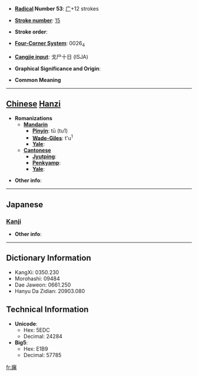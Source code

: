 * '''[[Wiktionary:Chinese radical index| Radical]] Number 53''': [[Wiktionary:Chinese radical index 广|广]]+12 strokes

* '''[[Wiktionary:Chinese total strokes index|Stroke number]]''': [[Wiktionary:Chinese total strokes index 15|15]]

* '''Stroke order''': 

* '''[[Wiktionary:Chinese four corner index|Four-Corner System]]''': 0026<sub>4</sub>

* '''[[Wiktionary:Chinese Cangjie index|Cangjie input]]''': 戈尸十日 (ISJA)

* '''Graphical Significance and Origin''': 

* '''Common Meaning'''

----

== [[Chinese]] [[Hanzi]] ==

* '''Romanizations'''
** '''[[Mandarin]]'''
*** '''[[Pinyin]]''': tū (tu1)
*** '''[[Wade-Giles]]''': t'u<sup>1</sup>
*** '''[[Yale]]''': 
** '''[[Cantonese]]'''
*** '''[[Jyutping]]''':
*** '''[[Penkyamp]]''': 
*** '''[[Yale]]''': 

* '''Other info''': 

----

==Japanese==
===[[Kanji]]===
{{kanji|on readings=[[と]] (to), [[つ]] (tsu)
|kun readings=[[いほり]] (ihori)
}}

* '''Other info''':  

----

== Dictionary Information ==

* KangXi: 0350.230
* Morohashi: 09484
* Dae Jaweon: 0661.250
* Hanyu Da Zidian: 20903.080

== Technical Information ==

* '''Unicode''':
** Hex: 5EDC
** Decimal: 24284
* '''Big5''':
** Hex: E1B9
** Decimal: 57785

[[fr:廜]]